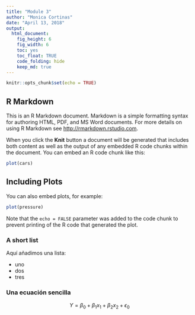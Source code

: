 ```yaml
---
title: "Module 3"
author: "Monica Cortinas"
date: "April 13, 2018"
output: 
  html_document:
    fig_height: 6
    fig_width: 6
    toc: yes
    toc_float: TRUE
    code_folding: hide
    keep_md: true
---
```


```r
knitr::opts_chunk$set(echo = TRUE)
```

## R Markdown {#nextsteps .emphasized}

This is an R Markdown document. Markdown is a simple formatting syntax for authoring HTML, PDF, and MS Word documents. For more details on using R Markdown see <http://rmarkdown.rstudio.com>.

When you click the **Knit** button a document will be generated that includes both content as well as the output of any embedded R code chunks within the document. You can embed an R code chunk like this:

```r
plot(cars)
```

## Including Plots

You can also embed plots, for example:

```r
plot(pressure)
```

Note that the `echo = FALSE` parameter was added to the code chunk to prevent printing of the R code that generated the plot.

### A short list

Aquí añadimos una lista:

* uno
* dos
* tres

### Una ecuación sencilla

$$ Y = \beta_0 +\beta_1x_1 + \beta_2x_2 +\epsilon_0$$
